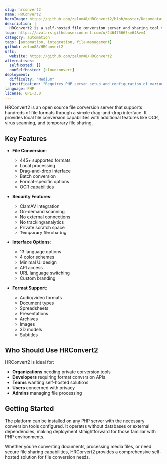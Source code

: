 ```yaml
---
slug: hrconvert2
name: HRConvert2
heroImage: https://github.com/zelon88/HRConvert2/blob/master/Documentation/Screenshots/HRConvert2-1.png
description: |
  HRConvert2 is a self-hosted file conversion server and sharing tool that supports 445 file formats with drag-and-drop functionality, OCR capabilities, virus scanning, and multiple language support.
logo: https://avatars.githubusercontent.com/u/24647666?s=64&v=4
category: automation
tags: [automation, integration, file-management]
github: zelon88/HRConvert2
urls:
  website: https://github.com/zelon88/HRConvert2
alternatives:
  selfHosted: []
  nonSelfHosted: [cloudconvert]
deployment:
  difficulty: "Medium"
  justification: "Requires PHP server setup and configuration of various conversion tools."
language: PHP
license: GPL-3.0
---
```


HRConvert2 is an open source file conversion server that supports hundreds of file formats through a simple drag-and-drop interface. It provides local file conversion capabilities with additional features like OCR, virus scanning, and temporary file sharing.

## Key Features

- **File Conversion**:

  - 445+ supported formats
  - Local processing
  - Drag-and-drop interface
  - Batch conversion
  - Format-specific options
  - OCR capabilities

- **Security Features**:

  - ClamAV integration
  - On-demand scanning
  - No external connections
  - No tracking/analytics
  - Private scratch space
  - Temporary file sharing

- **Interface Options**:

  - 13 language options
  - 4 color schemes
  - Minimal UI design
  - API access
  - URL language switching
  - Custom branding

- **Format Support**:
  - Audio/video formats
  - Document types
  - Spreadsheets
  - Presentations
  - Archives
  - Images
  - 3D models
  - Subtitles

## Who Should Use HRConvert2

HRConvert2 is ideal for:

- **Organizations** needing private conversion tools
- **Developers** requiring format conversion APIs
- **Teams** wanting self-hosted solutions
- **Users** concerned with privacy
- **Admins** managing file processing

## Getting Started

The platform can be installed on any PHP server with the necessary conversion tools configured. It operates without databases or external dependencies, making deployment straightforward for those familiar with PHP environments.

Whether you're converting documents, processing media files, or need secure file sharing capabilities, HRConvert2 provides a comprehensive self-hosted solution for file conversion needs.
